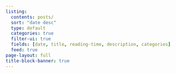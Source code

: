 ```yaml
---
listing:
  contents: posts/
  sort: "date desc"
  type: default
  categories: true
  filter-ui: true
  fields: [date, title, reading-time, description, categories]
  feed: true
page-layout: full
title-block-banner: true
---
```


